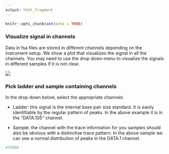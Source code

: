 ```yaml
---
output: html_fragment
---
```


```r
knitr::opts_chunk$set(echo = TRUE)
```

### Visualize signal in channels

Data in fsa files are stored in different channels depending on the instrument setup. We show a plot that visualizes the signal in all the channels. You may need to use the drop down menu to visualize the signals in different samples if it is not clear.

![](fsa_channels_figs/pointing_out_channels.svg)

### Pick ladder and sample containing channels

In the drop down below, select the appropriate channels

-   Ladder: this signal is the internal base pair size standard. It is easily identifiable by the regular pattern of peaks. In the above example it is in the "DATA.105" channel.

-   Sample: the channel with the trace information for you samples should also be obvious with a distinctive trace pattern. In the above sample we can see a normal distribution of peaks in the DATA.1 channel.

```r
#TOODO


```
